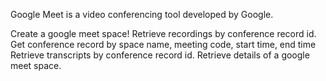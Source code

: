 Google Meet is a video conferencing tool developed by Google.

<Accordion title="Create Meet">
Create a google meet space!
</Accordion>

<Accordion title="Get Recordings by Conference Record ID">
Retrieve recordings by conference record id.
</Accordion>

<Accordion title="Get Conference Record by Space Name, Meeting Code, Start Time, End Time">
Get conference record by space name, meeting code, start time, end time
</Accordion>

<Accordion title="Get Transcripts by Conference Record ID">
Retrieve transcripts by conference record id.
</Accordion>

<Accordion title="Get Meet Details">
Retrieve details of a google meet space.
</Accordion>

